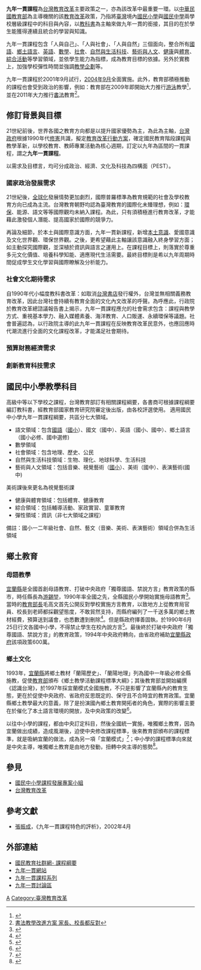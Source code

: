{{globalize|time=2018-06-28T07:52:31+00:00}}
{{For|中国大陆的九年一贯制学校|九年一贯制 (中国大)}}
{{台灣教育}}
'''九年一貫課程'''為[[台灣教育改革|台灣教育改革]]主要政策之一，亦為該改革中最重要一環。以[[中華民國教育部|中華民國教育部]]為主導機關的該[[教育改革|教育改革]]政策，乃指將[[臺灣|臺灣]]境內[[國民小學|國民小學]]與[[國民中學|國民中學]]兩學校層級課程中的科目與內容，以[[教科書|教科書]]為主軸來做九年一貫的銜接，其目的在於學生能獲得連續且統合的學習與知識。{{r|典}}

九年一貫課程包含「人與自己」、「人與社會」、「人與自然」三個面向，整合所有[[中華民國國語|國語]]、[[台灣語言列表|鄉土語言]]、[[英語|英語]]、[[數學|數學]]、[[社會|社會]]、[[自然科學|自然與生活科技]]、[[藝術|藝術與人文]]、[[健康教育|健康]]與[[体育教育|體育]]、[[綜合活動|綜合活動]]等學習領域，並依學生能力為指標，成為教育目標的依據。另外於實務上，加強學校彈性時間並強調[[教學企劃|教學企劃]]等。{{r|典}}

九年一貫課程於2001年9月試行，[[2004年9月|2004年9月]]全面實施。{{r|典}}此外，教育部積極推動的課程也會受到政治的影響，例如：教育部在2009年即開始大力推行[[游泳|游泳]]教學<ref>{{Cite web |url=http://hk.epochtimes.com/9/9/28/106772.htm |title=台灣全民游泳 增建150座泳池 |accessdate=2011-10-15 |archive-date=2012-07-09 |archive-url=https://archive.is/20120709022903/http://hk.epochtimes.com/9/9/28/106772.htm |dead-url=no }}</ref>，並在2011年大力推行[[書法|書法]]教育<ref>[http://iservice.libertytimes.com.tw/liveNews/news.php?no=339991&type=%E7%94%9F%E6%B4%BB 書法教學改進方案 家長、校長都反對]{{dead link|date=2017年11月 |bot=InternetArchiveBot |fix-attempted=yes }}</ref>。

==修訂背景與目標==
21世紀前後，世界各國之教育方向都是以提升國家優勢為主，為此為主軸，[[台灣政府|台灣政府]]根據1990年代[[中華民國憲法增修條文|修憲]]共識，擬定[[教育改革行動方案|教育改革行動方案]]，確定國民教育階段課程與教學革新，以學校教育、教師專業活動為核心週期，訂定以九年為區間的一貫課程，謂之'''九年一貫課程'''。{{R|綱}}

以需求及目標言，均可分成政治、經濟、文化及科技為四構面（PEST）。{{R|綱}}

===國家政治發展需求===
21世紀後，[[全球化|全球化]]發展情勢更加劇烈，國際普羅標準為教育規範的社會及學校教育方向已成為主流。台灣教育朝野均認為臺灣教育的國際化未臻理想，例如：[[環保|環保]]、能源、語文等等國際觀均未納入課程。為此，只有須積極進行教育改革，才能藉此激發個人潛能、提高國家於國際的競爭力。

再論及細節，於本土與國際意識方面，九年一貫新課程，新增[[台灣本土化運動|本土意識]]、愛國意識及文化世界觀、環保世界觀。之後，更希望藉此主軸讓該意識融入終身學習方面；如主動探究國際觀，並深植於資訊與語言之運用上。在課程目標上，則落實於尊重多元文化價值、培養科學知能、適應現代生活需要。最終目標則是希以九年周期時間促成學生文化學習與國際瞭解及分析能力。

===社會文化期待需求===
自1990年代小幅度教科書改革：如取消[[台灣書店|台灣書店]]發行權外，台灣並無相關義務教育改革，因此台灣社會持續有教育全面的文化內文改革的呼聲。為呼應此，行政院於教育改革總諮議報告書上揭示，九年一貫課程應允的社會需求包含：課程與教學方式、重視基本學力、融入媒體素養、海洋教育、人口販運、永續環保等議題。社會普遍認為，以行政院主導的此九年一貫課程在反映教育改革民意外，也應回應時代潮流進行全面的文化課程改革，才能滿足社會期待。

===預算財務經濟需求===
===創新教育科技需求===
== 國民中小學教學科目 ==
高級中等以下學校之課程，台灣教育部訂有相關課程綱要，各書商可根據課程綱要編訂教科書，經教育部國家教育研究院審定後出版，由各校評選使用。
適用國民中小學九年一貫課程綱要，共區分七大領域。
*語文領域：包含[[國語|國語]]（[[國小|國小]]）、國文（國中）、英語（國小、國中）、鄉土語言（國小必修、國中選修)
*數學領域
*社會領域：包含地理、歷史、公民
*自然與生活科技領域：生物、理化、地球科學、生活科技
*藝術與人文領域：包括音樂、視覺藝術（[[國小|國小]]）、美術（國中）、表演藝術(國中)
美術課後來更名為視覺藝術課
*健康與體育領域：包括體育、健康教育
*綜合領域：包括輔導活動、家政實習、童軍教育
*彈性領域：資訊（非七大領域之課程）
備註：國小一二年級社會、自然、藝文（音樂、美術、表演藝術）領域合併為生活領域

== 鄉土教育 ==
=== 母語教學 ===
{{see also|母語教學}}
[[宜蘭縣|宜蘭縣]]是全國首創母語教育、打破中央政府「獨尊國語、禁說方言」教育政策的縣市，時任縣長為[[游錫堃|游錫堃]]，1990年率全國之先，全縣國民小學開始實施母語教育<ref>{{Cite book | author = 陳賡堯 | title = 文化．宜蘭．游錫堃 1990-1997 | location = 台北 | publisher = 遠流 | date = 1998 | pages = 62 | ISBN = 957-32-3529-3 | accessdate =  | url = https://books.google.com.tw/books/about/%E6%96%87%E5%8C%96_%E5%AE%9C%E8%98%AD_%E6%B8%B8%E9%8C%AB%E5%A0%83.html?id=REZ-AAAAIAAJ&redir_esc=y | language =  | quote =  | archive-date = 2020-05-01 | archive-url = https://web.archive.org/web/20200501152538/https://books.google.com.tw/books/about/%E6%96%87%E5%8C%96_%E5%AE%9C%E8%98%AD_%E6%B8%B8%E9%8C%AB%E5%A0%83.html?id=REZ-AAAAIAAJ&redir_esc=y | dead-url = no }}</ref>。當時的[[教育部長|教育部長]]毛高文首先公開反對學校實施方言教育，以致地方上從教育局官員、校長到老師都採觀望態度，不敢貿然支持，而縣府編列了一千送多萬的鄉土教材經費，預算送到議會，也悉數遭到刪除<ref>{{Cite book | author = 陳賡堯 | title = 文化．宜蘭．游錫堃 1990-1997 | location = 台北 | publisher = 遠流 | date = 1998 | pages = 155 | ISBN = 957-32-3529-3 | accessdate =  | url = https://books.google.com.tw/books/about/%E6%96%87%E5%8C%96_%E5%AE%9C%E8%98%AD_%E6%B8%B8%E9%8C%AB%E5%A0%83.html?id=REZ-AAAAIAAJ&redir_esc=y | language =  | quote =  | archive-date = 2020-05-01 | archive-url = https://web.archive.org/web/20200501152538/https://books.google.com.tw/books/about/%E6%96%87%E5%8C%96_%E5%AE%9C%E8%98%AD_%E6%B8%B8%E9%8C%AB%E5%A0%83.html?id=REZ-AAAAIAAJ&redir_esc=y | dead-url = no }}</ref>。但是縣政府擇善固執，於1990年6月25日行文各國中小學，不得禁止學生在校內說方言<ref>{{Cite book | author = 陳賡堯 | title = 文化．宜蘭．游錫堃 1990-1997 | location = 台北 | publisher = 遠流 | date = 1998 | pages = 63 | ISBN = 957-32-3529-3 | accessdate =  | url = https://books.google.com.tw/books/about/%E6%96%87%E5%8C%96_%E5%AE%9C%E8%98%AD_%E6%B8%B8%E9%8C%AB%E5%A0%83.html?id=REZ-AAAAIAAJ&redir_esc=y | language =  | quote =  | archive-date = 2020-05-01 | archive-url = https://web.archive.org/web/20200501152538/https://books.google.com.tw/books/about/%E6%96%87%E5%8C%96_%E5%AE%9C%E8%98%AD_%E6%B8%B8%E9%8C%AB%E5%A0%83.html?id=REZ-AAAAIAAJ&redir_esc=y | dead-url = no }}</ref>。最後終於打破中央政府「獨尊國語、禁說方言」的教育政策，1994年中央政府轉向，由省政府補助[[宜蘭縣政府|宜蘭縣政府]]該項政策600萬。
=== 鄉土文化 ===
1993年，[[宜蘭縣|宜蘭縣]]將鄉土教材「蘭陽歷史」、「蘭陽地理」列為國中一年級必修全縣施教，促使[[中華民國教育部|教育部]]頒布《鄉土教學活動課程標準大綱》；其後教育部並開始編撰《認識台灣》，於1997年採宜蘭模式全國施教，不只是影響了宜蘭縣內的教育生態，更在於促使中央政府、省政府反思既定的、保守且不合時宜的教育政策。宜蘭縣鄉土教學最大的意義，除了是扮演國內鄉土教育開拓者的角色，實際的影響主要在於催化了本土語言環境的開放，及中央政策的改變<ref>{{Cite book | author = 陳賡堯 | title = 文化．宜蘭．游錫堃 1990-1997 | location = 台北 | publisher = 遠流 | date = 1998 | pages = 74-75 | ISBN = 957-32-3529-3 | accessdate =  | url = https://books.google.com.tw/books/about/%E6%96%87%E5%8C%96_%E5%AE%9C%E8%98%AD_%E6%B8%B8%E9%8C%AB%E5%A0%83.html?id=REZ-AAAAIAAJ&redir_esc=y | language =  | quote =  | archive-date = 2020-05-01 | archive-url = https://web.archive.org/web/20200501152538/https://books.google.com.tw/books/about/%E6%96%87%E5%8C%96_%E5%AE%9C%E8%98%AD_%E6%B8%B8%E9%8C%AB%E5%A0%83.html?id=REZ-AAAAIAAJ&redir_esc=y | dead-url = no }}</ref>。

以往中小學的課程，都由中央訂定科目，然後全國統一實施，唯獨鄉土教育，因為宜蘭做出成績，造成風潮後，迫使中央修改課程標準，後來教育部頒布的課程標準，就是吸納宜蘭的做法，成為另一項「宜蘭模式」<ref>{{Cite book | author = 林志恆 | title = 蘭陽之子游錫堃 | location = 台北 | publisher = 天下文化 | date = 1998 | pages = 228 | ISBN = 957-621-510-2 | accessdate =  | url = https://www.books.com.tw/products/0010071642 | language =  | quote =  | archive-date = 2020-05-07 | archive-url = https://web.archive.org/web/20200507044354/https://www.books.com.tw/products/0010071642 | dead-url = no }}</ref>；中小學的課程標準向來就是中央主導，唯獨鄉土教育是由地方發動，扭轉中央主導的態勢<ref>{{Cite book | author = 林志恆 | title = 蘭陽之子游錫堃 | location = 台北 | publisher = 天下文化 | date = 1998 | pages = 158 | ISBN = 957-621-510-2 | accessdate =  | url = https://www.books.com.tw/products/0010071642 | language =  | quote =  | archive-date = 2020-05-07 | archive-url = https://web.archive.org/web/20200507044354/https://www.books.com.tw/products/0010071642 | dead-url = no }}</ref>。

== 參見 ==
*[[國民中小學課程發展專案小組|國民中小學課程發展專案小組]]
*[[台灣教育改革|台灣教育改革]]

==參考文獻==
{{reflist|refs=
*<ref name="綱">{{cite web | language = zh-tw | publisher = 遠流出版 | title = 九年一貫綱要 | url = http://www.edu.tw/files/site_content/B0055/總綱.doc | author = 楊思偉 | date = 2004-05-18 | accessdate = 2011-05-17 }}</ref>
*<ref name="典">{{cite web| language =zh-tw| publisher =| title =《臺灣歷史辭典》- 九年一貫課程| url =http://nrch.cca.gov.tw/ccahome/website/site20/contents/002/cca220003-li-wpkbhisdict000023-0047-u.xml| author =| date =| accessdate =2011-05-17}}{{dead link|date=2017年11月 |bot=InternetArchiveBot |fix-attempted=yes }}</ref>
}}
*[[張振成|張振成]]，《九年一貫課程特色的評析》，2002年4月

== 外部連結 ==
*[https://web.archive.org/web/20081106040508/http://teach.eje.edu.tw/9CC/index.php 國民教育社群網- 課程綱要]
*[http://study.ncue.edu.tw/9year.shtml 九年一貫網站]{{Wayback|url=http://study.ncue.edu.tw/9year.shtml |date=20010124053000 }}
*[https://web.archive.org/web/20080917032656/http://www.trd.org.tw/Dresource/NINE/Main.htm 九年一貫課程系列]
*[https://web.archive.org/web/20090203063208/http://sctnet.edu.tw/nineyear/main_list.php 九年一貫討論區]

[[Category:台灣國民教育|A]]
[[Category:臺灣教育改革|Category:臺灣教育改革]]